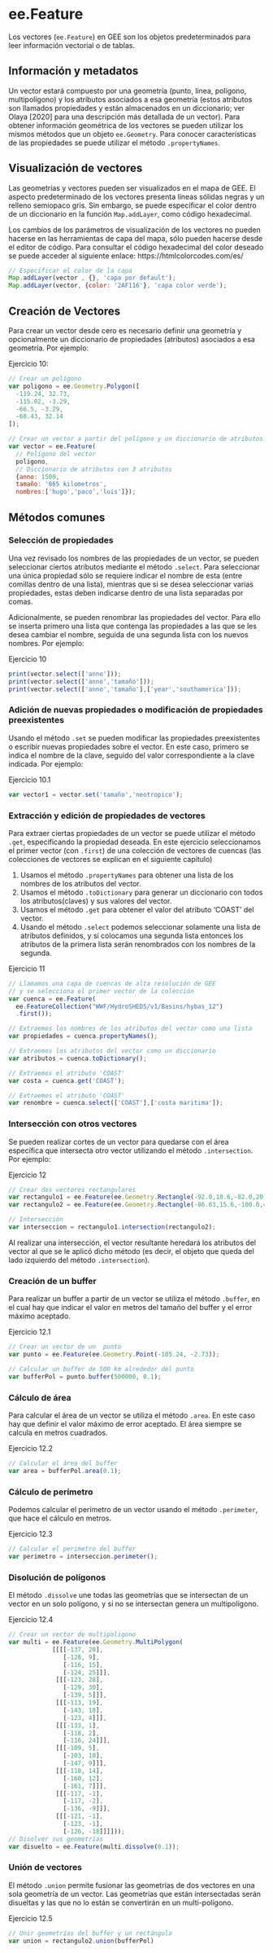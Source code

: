 \newpage
# ee.Feature

Los vectores (`ee.Feature`) en GEE son los objetos predeterminados para leer información vectorial o de tablas. 

## Información y metadatos

Un vector estará compuesto por una geometría (punto, línea, polígono, multipolígono) y los atributos asociados a esa geometría (estos atributos son llamados propiedades y están almacenados en un diccionario; ver Olaya [2020] para una descripción más detallada de un vector). Para obtener información geométrica de los vectores se pueden utilizar los mismos métodos que un objeto `ee.Geometry`. Para conocer características de las propiedades se puede utilizar el método `.propertyNames`.

## Visualización de vectores

Las geometrías y vectores pueden ser visualizados en el mapa de GEE. El aspecto predeterminado de los vectores presenta  líneas sólidas negras y un relleno semiopaco gris. Sin embargo, se puede especificar el color dentro de un diccionario en la función `Map.addLayer`, como código hexadecimal.

:::: {.bluebox2 data-latex=""}
::: {.awesomeblock data-latex="{5pt}{\faLightbulb}{darkblue}"}
Los cambios de los parámetros de visualización de los vectores no pueden hacerse en las herramientas de capa del mapa, sólo pueden hacerse desde el editor de código. Para consultar el código hexadecimal del color deseado se puede acceder al siguiente enlace: https://htmlcolorcodes.com/es/
:::
::::

```js
// Especificar el color de la capa 
Map.addLayer(vector , {}, 'capa por default');
Map.addLayer(vector, {color: '2AF116'}, 'capa color verde');
```

## Creación de Vectores

Para crear un vector desde cero es necesario definir una geometría y opcionalmente un diccionario de propiedades (atributos) asociados a esa geometría. Por ejemplo:

Ejercicio 10:

```js
// Crear un polígono
var poligono = ee.Geometry.Polygon([
  -119.24, 32.73,
  -115.02, -3.29,
  -66.5, -3.29,
  -68.43, 32.14
]);

// Crear un vector a partir del polígono y un diccionario de atributos.
var vector = ee.Feature(
  // Polígono del vector
  poligono,                      
  // Diccionario de atributos con 3 atributos
  {anno: 1500,                    
  tamaño: '865 kilometros',
  nombres:['hugo','paco','luis']});
```
  
## Métodos comunes

### Selección de propiedades

Una vez revisado los nombres de las propiedades de un vector, se pueden seleccionar ciertos atributos mediante el método `.select`. Para seleccionar una única propiedad sólo se requiere indicar el nombre de esta (entre comillas dentro de una lista), mientras que si se desea seleccionar varias propiedades, estas deben indicarse dentro de una lista separadas por comas. 

Adicionalmente, se pueden renombrar las propiedades del vector. Para ello se inserta primero una lista que contenga las propiedades a las que se les desea cambiar el nombre, seguida de una segunda lista con los nuevos nombres. Por ejemplo:

Ejercicio 10

```js
print(vector.select(['anno']));
print(vector.select(['anno','tamaño']));
print(vector.select(['anno','tamaño'],['year','southamerica']));
```

### Adición de nuevas propiedades o modificación de propiedades preexistentes

Usando el método `.set` se pueden modificar las propiedades preexistentes o escribir nuevas propiedades sobre el vector. En este caso, primero se indica el nombre de la clave, seguido del valor correspondiente a la clave indicada. Por ejemplo:

Ejercicio 10.1

```js
var vector1 = vector.set('tamaño','neotropico');
```

### Extracción y edición de propiedades de vectores

Para extraer ciertas propiedades de un vector se puede utilizar el método `.get`, especificando la propiedad deseada. En este ejercicio seleccionamos el primer vector (con `.first`) de una colección de vectores de cuencas (las colecciones de vectores se explican en el siguiente capítulo)

1.	Usamos el método `.propertyNames` para obtener una lista de los nombres de los atributos del vector.
2.	Usamos el método `.toDictionary` para generar un diccionario con todos los atributos(claves) y sus valores del vector.
3.	Usamos el método `.get` para obtener el valor del atributo 'COAST' del vector.
4.	Usando el método `.select` podemos seleccionar solamente una lista de atributos definidos, y si colocamos una segunda lista entonces los atributos de la primera lista serán renombrados con los nombres de la segunda.

Ejercicio 11

```js
// Llamamos una capa de cuencas de alta resolución de GEE
// y se selecciona el primer vector de la colección
var cuenca = ee.Feature(
  ee.FeatureCollection("WWF/HydroSHEDS/v1/Basins/hybas_12")
  .first());

// Extraemos los nombres de los atributos del vector como una lista
var propiedades = cuenca.propertyNames();

// Extraemos los atributos del vector como un diccionario
var atributos = cuenca.toDictionary();

// Extraemos el atributo 'COAST'
var costa = cuenca.get('COAST');

// Extraemos el atributo 'COAST'
var renombre = cuenca.select(['COAST'],['costa maritima']);
```

### Intersección con otros vectores 

Se pueden realizar cortes de un vector para quedarse con el área específica que intersecta otro vector utilizando el método `.intersection`. Por ejemplo:

Ejercicio 12

```js
// Crear dos vectores rectangulares
var rectangulo1 = ee.Feature(ee.Geometry.Rectangle(-92.0,10.6,-82.0,20.7));
var rectangulo2 = ee.Feature(ee.Geometry.Rectangle(-86.03,15.6,-100.0,40.7));

// Intersección
var interseccion = rectangulo1.intersection(rectangulo2);
```

:::: {.bluebox2 data-latex=""}
::: {.awesomeblock data-latex="{5pt}{\faLightbulb}{darkblue}"}
Al realizar una intersección, el vector resultante heredará los atributos del vector al que se le aplicó dicho método (es decir, el objeto que queda del lado izquierdo del método `.intersection`).
:::
::::

### Creación de un buffer

Para realizar un buffer a partir de un vector se utiliza el método `.buffer`, en el cual hay que indicar el valor en metros del tamaño del buffer y el error máximo aceptado.

Ejercicio 12.1

```js
// Crear un vector de un  punto
var punto = ee.Feature(ee.Geometry.Point(-105.24, -2.73));

// Calcular un buffer de 500 km alrededor del punto
var bufferPol = punto.buffer(500000, 0.1);
```

### Cálculo de área

Para calcular el área de un vector se utiliza el método `.area`. En este caso hay que definir el valor máximo de error aceptado. El área siempre se calcula en metros cuadrados.

Ejercicio 12.2

```js
// Calcular el área del buffer
var area = bufferPol.area(0.1);
```

### Cálculo de perímetro

Podemos calcular el perímetro de un vector usando el método `.perimeter`, que hace el cálculo en metros.

Ejercicio 12.3

```js
// Calcular el perimetro del buffer
var perimetro = interseccion.perimeter();
```

### Disolución de polígonos

El método `.dissolve` une todas las geometrías que se intersectan de un vector en un solo polígono, y si no se intersectan genera un multipolígono.

Ejercicio 12.4

```js
// Crear un vector de multipoligono
var multi = ee.Feature(ee.Geometry.MultiPolygon(
            [[[[-137, 20],
               [-128, 9],
               [-116, 15],
               [-124, 25]]],
             [[[-123, 28],
               [-129, 30],
               [-139, 5]]],
             [[[-113, 19],
               [-143, 18],
               [-123, 4]]],
             [[[-133, 1],
               [-118, 2],
               [-116, 24]]],
             [[[-109, 5],
               [-103, 10],
               [-147, 9]]],
             [[[-110, 14],
               [-160, 12],
               [-161, 7]]],
             [[[-117, -1],
               [-117, -2],
               [-136, -9]]],
             [[[-121, -1],
               [-123, -1],
               [-126, -18]]]]));
// Disolver sus geometrías
var disuelto = ee.Feature(multi.dissolve(0.1));
```

### Unión de vectores

El método `.union` permite fusionar las geometrías de dos vectores en una sola geometría de un vector. Las geometrías que están intersectadas serán disueltas y las que no lo están se convertirán en un multi-polígono.

Ejercicio 12.5

```js
// Unir geometrías del buffer y un rectángulo 
var union = rectangulo2.union(bufferPol)
```
